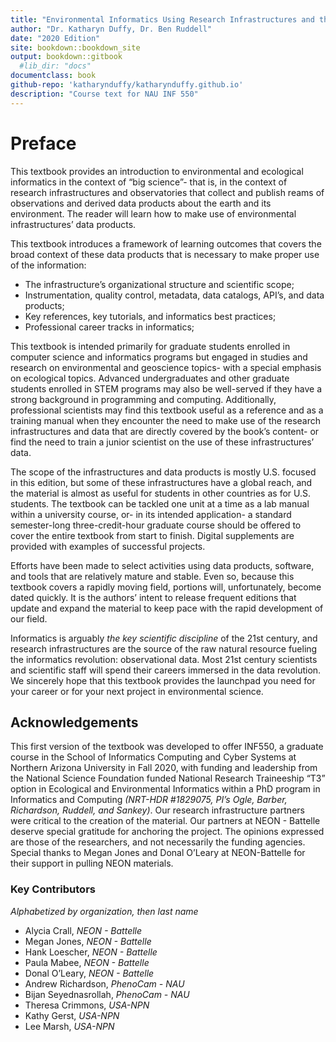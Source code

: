 ```yaml
--- 
title: "Environmental Informatics Using Research Infrastructures and their Data"
author: "Dr. Katharyn Duffy, Dr. Ben Ruddell"
date: "2020 Edition"
site: bookdown::bookdown_site
output: bookdown::gitbook
  #lib_dir: "docs"
documentclass: book
github-repo: 'katharynduffy/katharynduffy.github.io'
description: "Course text for NAU INF 550"
---
```


# Preface {-}

This textbook provides an introduction to environmental and ecological informatics in the context of "big science"- that is, in the context of research infrastructures and observatories that collect and publish reams of observations and derived data products about the earth and its environment. The reader will learn how to make use of environmental infrastructures' data products. 

This textbook introduces a framework of learning outcomes that covers the broad context of these data products that is necessary to make proper use of the information: 

  * The infrastructure's organizational structure and scientific scope;
  * Instrumentation, quality control, metadata, data catalogs, API's, and data products;
  * Key references, key tutorials, and informatics best practices;
  * Professional career tracks in informatics;
  
This textbook is intended primarily for graduate students enrolled in computer science and informatics programs but engaged in studies and research on environmental and geoscience topics- with a special emphasis on ecological topics. Advanced undergraduates and other graduate students enrolled in STEM programs may also be well-served if they have a strong background in programming and computing. Additionally, professional scientists may find this textbook useful as a reference and as a training manual when they encounter the need to make use of the research infrastructures and data that are directly covered by the book's content- or find the need to train a junior scientist on the use of these infrastructures' data.  

The scope of the infrastructures and data products is mostly U.S. focused in this edition, but some of these infrastructures have a global reach, and the material is almost as useful for students in other countries as for U.S. students. The textbook can be tackled one unit at a time as a lab manual within a university course, or- in its intended application- a standard semester-long three-credit-hour graduate course should be offered to cover the entire textbook from start to finish. Digital supplements are provided with examples of successful projects. 

Efforts have been made to select activities using data products, software, and tools that are relatively mature and stable. Even so, because this textbook covers a rapidly moving field, portions will, unfortunately, become dated quickly. It is the authors' intent to release frequent editions that update and expand the material to keep pace with the rapid development of our field.

Informatics is arguably *the key scientific discipline* of the 21st century, and research infrastructures are the source of the raw natural resource fueling the informatics revolution: observational data. Most 21st century scientists and scientific staff will spend their careers immersed in the data revolution. We sincerely hope that this textbook provides the launchpad you need for your career or for your next project in environmental science.


## Acknowledgements {-}

This first version of the textbook was developed to offer INF550, a graduate course in the School of Informatics Computing and Cyber Systems at Northern Arizona University in Fall 2020, with funding and leadership from the National Science Foundation funded National Research Traineeship "T3" option in Ecological and Environmental Informatics within a PhD program in Informatics and Computing *(NRT-HDR #1829075, PI's Ogle, Barber, Richardson, Ruddell, and Sankey)*. Our research infrastructure partners were critical to the creation of the material. Our partners at NEON - Battelle deserve special gratitude for anchoring the project. The opinions expressed are those of the researchers, and not necessarily the funding agencies.  Special thanks to Megan Jones and Donal O'Leary at NEON-Battelle for their support in pulling NEON materials. 

### Key Contributors {-}

*Alphabetized by organization, then last name*

* Alycia Crall, *NEON - Battelle*
* Megan Jones, *NEON - Battelle*
* Hank Loescher, *NEON - Battelle*
* Paula Mabee, *NEON - Battelle*
* Donal O'Leary, *NEON - Battelle*
* Andrew Richardson,  *PhenoCam - NAU*
* Bijan Seyednasrollah,  *PhenoCam - NAU*
* Theresa Crimmons, *USA-NPN*
* Kathy Gerst, *USA-NPN*
* Lee Marsh,  *USA-NPN*


